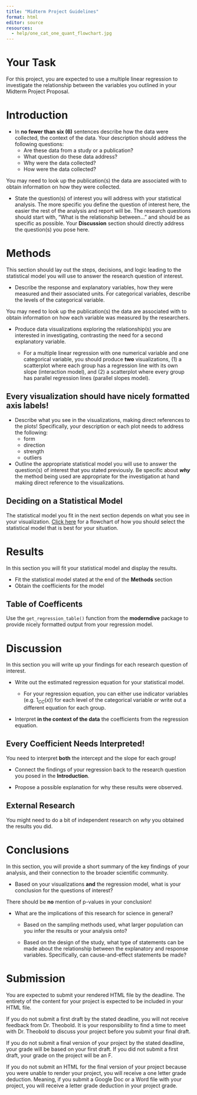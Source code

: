 ```yaml
---
title: "Midterm Project Guidelines"
format: html
editor: source
resources: 
  - help/one_cat_one_quant_flowchart.jpg
---
```


# Your Task

For this project, you are expected to use a multiple linear regression to investigate the relationship between the variables you outlined in your Midterm Project Proposal. 

# Introduction

-   In **no fewer than six (6)**  sentences describe how the data were collected, the context of the data. Your description should address the following questions:
    * Are these data from a study or a publication?
    * What question do these data address? 
    * Why were the data collected? 
    * How were the data collected?

::: callout-tip
You may need to look up the publication(s) the data are associated with to obtain information on how they were collected.
:::

-   State the question(s) of interest you will address with your statistical analysis. The more specific you define the question of interest here, the easier the rest of the analysis and report will be. The research questions should start with, "What is the relationship between..." and should be as specific as possible. Your **Discussion** section should directly address the question(s) you pose here.

# Methods

This section should lay out the steps, decisions, and logic leading to the statistical model you will use to answer the research question of interest.

-   Describe the response and explanatory variables, how they were measured and
their associated units. For categorical variables, describe the levels of the
categorical variable.

::: callout-tip
You may need to look up the publication(s) the data are associated with to obtain information on how each variable was measured by the researchers. 
:::

-   Produce data visualizations exploring the relationship(s) you are interested
in investigating, contrasting the need for a second explanatory variable.

    -   For a multiple linear regression with one numerical variable and one categorical variable, you should produce **two** visualizations, (1) a scatterplot where each group has a  regression line with its own slope (interaction model), and (2) a scatterplot where every group has parallel regression lines (parallel slopes model).

::: callout-important
# Every visualization should have nicely formatted axis labels!
:::

-   Describe what you see in the visualizations, making direct references to the plots! Specifically, your description or each plot needs to address the following:
    * form
    * direction
    * strength
    * outliers

-   Outline the appropriate statistical model you will use to answer the question(s) of interest that you stated previously. Be specific about ***why*** the method being used are appropriate for the investigation at hand making direct reference to the visualizations.

::: callout-tip
# Deciding on a Statistical Model

The statistical model you fit in the next section depends on what you see in your visualization. [Click here](../midterm-project-help/one_cat_one_quant_flowchart.jpg) for a flowchart of how you should select the statistical model that is best for your situation.
:::

# Results

In this section you will fit your statistical model and display the results.

-   Fit the statistical model stated at the end of the **Methods** section
-   Obtain the coefficients for the model

::: callout-tip
# Table of Coefficents

Use the `get_regression_table()` function from the **moderndive** package to provide nicely formatted output from your regression model.
:::

# Discussion 

In this section you will write up your findings for each research question of
interest.

-   Write out the estimated regression equation for your statistical model.

    -   For your regression equation, you can either use indicator variables 
    (e.g. $1_{CC}(x)$) for each level of the categorical variable *or* write out a
    different equation for each group.

-   Interpret **in the context of the data** the coefficients from the 
regression equation.

::: {.callout-important}
# Every Coefficient Needs Interpreted!
You need to interpret **both** the intercept and the slope for each group!
:::

-   Connect the findings of your regression back to the research question you 
posed in the **Introduction**. 

-   Propose a possible explanation for why these results were observed. 

::: {.callout-tip}
# External Research

You might need to do a bit of independent research on *why* you obtained 
the results you did. 
:::

# Conclusions

In this section, you will provide a short summary of the key findings of your
analysis, and their connection to the broader scientific community. 

- Based on your visualizations **and** the regression model, what is your
conclusion for the questions of interest?

::: callout-caution
There should be **no** mention of p-values in your conclusion!
:::

<!-- Write a 3-4 sentence statement on what can be inferred from the design of the study and the results of your statistical analysis. Specifically, answer these two questions and comment on their implications: -->

- What are the implications of this research for science in general?

    * Based on the sampling methods used, what larger population can you infer
    the results or your analysis onto?

    * Based on the design of the study, what type of statements can be made
    about the relationship between the explanatory and response variables.
    Specifically, can cause-and-effect statements be made?

# Submission

You are expected to submit your rendered HTML file by the deadline. The entirety
of the content for your project is expected to be included in your HTML file. 

If you do not submit a first draft by the stated deadline, you will not receive
feedback from Dr. Theobold. It is your responsibility to find a time to meet 
with Dr. Theobold to discuss your project before you submit your final draft. 

If you do not submit a final version of your project by the stated deadline, 
your grade will be based on your first draft. If you did not submit a first 
draft, your grade on the project will be an F. 

<!-- Please double check your  -->
<!-- submission to ensure you've uploaded the correct file to be graded!  -->

If you do not submit an HTML for the final version of your project because you 
were unable to render your project, you will receive a one letter grade 
deduction. Meaning, if you submit a Google Doc or a Word file with your project, 
you will receive a letter grade deduction in your project grade. 
